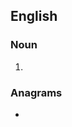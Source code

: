 {{also|oölites}}
==English==

===Noun===
{{head|en|noun plural form}}

# {{plural of|oolite|lang=en}}

===Anagrams===
* {{anagrams|en|a=eiloost|Osloite|ostiole|stoolie|toolies}}